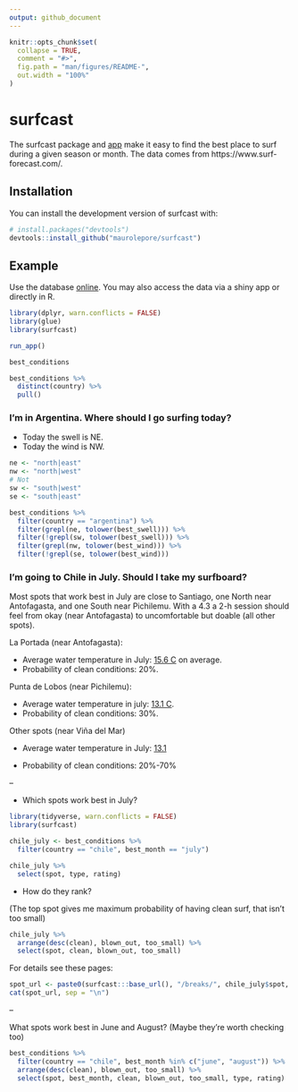 ```yaml
---
output: github_document
---
```


<!-- README.md is generated from README.Rmd. Please edit that file -->

```r
knitr::opts_chunk$set(
  collapse = TRUE,
  comment = "#>",
  fig.path = "man/figures/README-",
  out.width = "100%"
)
```

# surfcast

<!-- badges: start -->
<!-- badges: end -->

The surfcast package and [app](https://maurolepore.shinyapps.io/surfcast/) make
it easy to find the best place to surf during a given season or month. The data
comes from https://www.surf-forecast.com/.

## Installation

You can install the development version of surfcast with:

``` r
# install.packages("devtools")
devtools::install_github("maurolepore/surfcast")
```

## Example

Use the database [online](https://maurolepore.shinyapps.io/surfcast/). You may
also access the data via a shiny app or directly in R.

```r
library(dplyr, warn.conflicts = FALSE)
library(glue)
library(surfcast)
```

```r
run_app()
```

```r
best_conditions
```

```r
best_conditions %>% 
  distinct(country) %>% 
  pull()
```

### I'm in Argentina. Where should I go surfing today?

* Today the swell is NE.
* Today the wind is NW.

```r
ne <- "north|east"
nw <- "north|west"
# Not
sw <- "south|west"
se <- "south|east"

best_conditions %>%
  filter(country == "argentina") %>% 
  filter(grepl(ne, tolower(best_swell))) %>%
  filter(!grepl(sw, tolower(best_swell))) %>%
  filter(grepl(nw, tolower(best_wind))) %>% 
  filter(!grepl(se, tolower(best_wind)))
```

### I'm going to Chile in July. Should I take my surfboard?

Most spots that work best in July are close to Santiago, one North near
Antofagasta, and one South near Pichilemu. With a 4.3 a 2-h session should feel
from okay (near Antofagasta) to uncomfortable but doable (all other spots).

La Portada (near Antofagasta):

* Average water temperature in July: [15.6 C](https://www.seatemperature.org/south-america/chile/antofagasta-july.htm) on average. 
* Probability of clean conditions: 20%.

Punta de Lobos (near Pichilemu):

* Average water temperature in july: [13.1 C](https://www.seatemperature.org/south-america/chile/pichilemu.htm).
* Probability of clean conditions: 30%. 

Other spots (near Viña del Mar)

* Average water temperature in July: [13.1](https://www.seatemperature.org/south-america/chile/pichilemu.htm)

* Probability of clean conditions: 20%-70%

--

* Which spots work best in July?

```r
library(tidyverse, warn.conflicts = FALSE)
library(surfcast)

chile_july <- best_conditions %>% 
  filter(country == "chile", best_month == "july")

chile_july %>% 
  select(spot, type, rating)
```

* How do they rank? 

(The top spot gives me maximum probability of having clean surf, that isn't too
small)

```r
chile_july %>% 
  arrange(desc(clean), blown_out, too_small) %>% 
  select(spot, clean, blown_out, too_small)
```

For details see these pages:

```r
spot_url <- paste0(surfcast:::base_url(), "/breaks/", chile_july$spot, "\n")
cat(spot_url, sep = "\n")
```

--

What spots work best in June and August? (Maybe they're worth checking too)

```r
best_conditions %>% 
  filter(country == "chile", best_month %in% c("june", "august")) %>% 
  arrange(desc(clean), blown_out, too_small) %>% 
  select(spot, best_month, clean, blown_out, too_small, type, rating)
```

